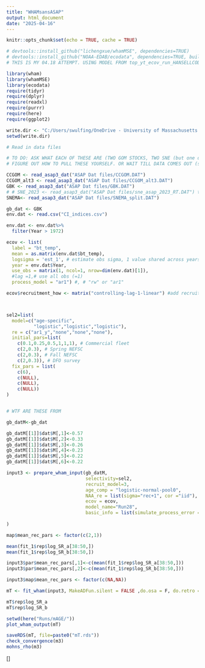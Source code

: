 ```yaml
---
title: "WHAMsansASAP"
output: html_document
date: "2025-04-16"
---
```


```r
knitr::opts_chunk$set(echo = TRUE, cache = TRUE)

# devtools::install_github("lichengxue/whamMSE", dependencies=TRUE)
# devtools::install_github("NOAA-EDAB/ecodata", dependencies=TRUE, build = FALSE)
# THIS IS MY 04.18 ATTEMPT. USING MODEL FROM top_yt_ecov_run_HANSELLCODE on GBK stock with bottom temp covariate

library(wham)
library(whamMSE)
library(ecodata)
require(tidyr)
require(dplyr)
require(readxl)
require(purrr)
require(here)
require(ggplot2)

write.dir <- "C:/Users/swulfing/OneDrive - University of Massachusetts Dartmouth/Documents/GitHub/UMassD/YT_proj"
setwd(write.dir)

# Read in data files

# TO DO: ASK WHAT EACH OF THESE ARE (TWO GOM STOCKS, TWO SNE (but one doesn't work so idk))
# FIGURE OUT HOW TO PULL THESE YOURSELF. OR WAIT TILL DATA COMES OUT (see Jessie email) 

CCGOM <- read_asap3_dat("ASAP Dat files/CCGOM.DAT")
CCGOM_alt3 <- read_asap3_dat("ASAP Dat files/CCGOM_alt3.DAT")
GBK <- read_asap3_dat("ASAP Dat files/GBK.DAT")
# # SNE_2023 <- read_asap3_dat("ASAP Dat files/sne_asap_2023_RT.DAT") this one doesnt work. WHY? Accordign to Jessie this is the right one so figure it out
SNEMA<- read_asap3_dat("ASAP Dat files/SNEMA_split.DAT")

gb_dat <- GBK
env.dat <- read.csv("CI_indices.csv")

env.dat <- env.dat%>%
  filter(Year > 1972)

```

```r

ecov <- list(
  label = "bt_temp",
  mean = as.matrix(env.dat$bt_temp),
  logsigma = 'est_1', # estimate obs sigma, 1 value shared across years
  year = env.dat$Year,
  use_obs = matrix(1, ncol=1, nrow=dim(env.dat)[1]),
  #lag =1,# use all obs (=1)
  process_model = "ar1") #, # "rw" or "ar1"

ecov$recruitment_how <- matrix("controlling-lag-1-linear") #add recruitment how to ecov



sel2=list(
  model=c("age-specific",
          "logistic","logistic","logistic"), 
  re = c("ar1_y","none","none","none"),
  initial_pars=list(
    c(0.1,0.25,0.5,1,1,1), # Commercial fleet
    c(2,0.3), # Spring NEFSC
    c(2,0.3), # Fall NEFSC
    c(2,0.3)), # DFO survey
  fix_pars = list(
    c(6),
    c(NULL),
    c(NULL),
    c(NULL))
)


# WTF ARE THESE FROM

gb_datM<-gb_dat

gb_datM[[1]]$dat$M[,1]<-0.57
gb_datM[[1]]$dat$M[,2]<-0.33
gb_datM[[1]]$dat$M[,3]<-0.26
gb_datM[[1]]$dat$M[,4]<-0.23
gb_datM[[1]]$dat$M[,5]<-0.22
gb_datM[[1]]$dat$M[,6]<-0.22

```

```r

input3 <- prepare_wham_input(gb_datM, 
                             selectivity=sel2,
                             recruit_model=3,
                             age_comp = "logistic-normal-pool0",
                             NAA_re = list(sigma="rec+1", cor ="iid"),
                             ecov = ecov,
                             model_name="Run28",
                             basic_info = list(simulate_process_error = rep(FALSE, 5))
                             
)

map$mean_rec_pars <- factor(c(2,1))

mean(fit_1$rep$log_SR_a[38:50,])
mean(fit_1$rep$log_SR_b[38:50,])

input3$par$mean_rec_pars[,1]<-c(mean(fit_1$rep$log_SR_a[38:50,]))
input3$par$mean_rec_pars[,2]<-c(mean(fit_1$rep$log_SR_b[38:50,]))

input3$map$mean_rec_pars <- factor(c(NA,NA))

mT <- fit_wham(input3, MakeADFun.silent = FALSE ,do.osa = F, do.retro = F)

mT$rep$log_SR_a
mT$rep$log_SR_b

setwd(here("Runs/mAGE/"))
plot_wham_output(mT)

saveRDS(mT, file=paste0("mT.rds"))
check_convergence(m3)
mohns_rho(m3)


```










[]